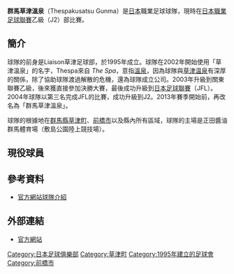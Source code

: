 {{noteTA|G1=足球|G2=JLeague}}
{{otheruses|other=日本群馬縣的溫泉|草津温泉}}
{{Football club infobox
| clubname   = 群馬草津溫泉<br />{{lang|ja|ザスパクサツ群馬}}
| image      = [[File:ThespaKusatsu.png|180px]]
| fullname   = Thespakusatsu Gunma
| nickname   =
| founded    = 1995年
| ground     = [[正田醬油群馬體育場|正田醬油群馬體育場]]
| capacity   = 15,190
| chairman   = [[奈良知彥|奈良知彥]]
| manager    = [[奧野僚右|奧野僚右]]
| league     = [[日本職業足球乙級聯賽|日本職業足球乙級聯賽]]
| season     = 2021
| position   = 日乙，第 18 位
| website    = http://www.thespa.co.jp/
| shirtsupplier = [[卡爾美|卡爾美]]
| pattern_la1= _thespakusatsu GUNMA 2019 HOME
|pattern_b1= _thespakusatsu GUNMA 2019 HOME
|pattern_ra1= _thespakusatsu GUNMA 2019 HOME
|pattern_sh1= _thespakusatsu GUNMA 2019 HOME
|pattern_so1= _long_thespakusatsu GUNMA 2019 HOME
| leftarm1=FFFF11
|body1=002354
|rightarm1=FFFF11
|shorts1=002354
|socks1=FFFF11
| pattern_la2= _thespakusatsu GUNMA 2019 AWAY
|pattern_b2=  _thespakusatsu GUNMA 2019 AWAY
|pattern_ra2= _thespakusatsu GUNMA 2019 AWAY
|pattern_sh2=  _thespakusatsu GUNMA 2019 AWAY
|pattern_so2=  _long_thespakusatsu GUNMA 2019 AWAY
| leftarm2=FFFFFF
|body2=FFFFFF
|rightarm2=FFFFFF
|shorts2=FFFFFF
|socks2=FFFFFF
}}
{{japanese|japanese=ザスパクサツ群馬|kana=ザスパクサツぐんま|romaji=Zasupa Kusatsu Gunma}}

'''群馬草津溫泉'''（Thespakusatsu Gunma）是[[日本|日本]]職業足球球隊，現時在[[日本職業足球聯賽|日本職業足球聯賽]]乙級（J2）部比賽。

== 簡介 ==
球隊的前身是Liaison草津足球部，於1995年成立。球隊在2002年開始使用「草津溫泉」的名字，Thespa來自 ''The Spa''，意指[[溫泉|溫泉]]，因為球隊與[[草津温泉|草津温泉]]有深厚的關係，除了協助球隊渡過解散的危機，還為球隊成立公司。2003年升級到關東聯賽乙級，後來獲直接參加決勝大賽，最後成功升級到[[日本足球聯賽_(1999年以後)|日本足球聯賽]]（JFL）。2004年球隊以第三名完成JFL的比賽，成功升級到J2。2013年賽季開始前，再改名為「群馬草津溫泉」。

球隊的根據地在[[群馬縣|群馬縣]][[草津町|草津町]]、[[前橋市|前橋市]]以及縣內所有區域，球隊的主場是正田醬油群馬體育場（敷島公園陸上競技場）。

== 現役球員 ==
{{Fs start}}
{{Fs player|no=1|nat=Japan|name=[[伊藤拓真|伊藤拓真]]|pos=GK}}
{{Fs player|no=2|nat=Japan|name=[[戶田和幸|戶田和幸]]|pos=MF}}
{{Fs player|no=3|nat=Japan|name=[[御廚貴文|御廚貴文]]|pos=DF}}
{{Fs player|no=4|nat=Japan|name=[[田中淳|田中淳]]|pos=DF}}
{{Fs player|no=5|nat=Japan|name=[[中村英之|中村英之]]|pos=DF}}
{{Fs player|no=6|nat=Japan|name=[[櫻田和樹|櫻田和樹]]|pos=MF}}
{{Fs player|no=7|nat=Japan|name=[[佐田聰太郎|佐田聰太郎]]|pos=DF}}
{{Fs player|no=8|nat=Brazil|name=[[Alex_Henrique_Jose|阿歷士]]|pos=MF}}
{{Fs player|no=9|nat=Brazil|name=[[阿巴奧·連干·馬田斯|連干·馬田斯]]|pos=FW}}
{{Fs player|no=10|nat=Brazil|name=[[Rafael_dos_Santos_de_Oliveira|拉斐爾]]|pos=FW}}
{{Fs player|no=11|nat=Japan|name=[[前田雅文|前田雅文]]|pos=MF}}
{{Fs player|no=13|nat=Japan|name=[[有薗真吾|有薗真吾]]|pos=DF}}
{{Fs player|no=14|nat=Japan|name=[[熊林親吾|熊林親吾]]|pos=MF}}
{{Fs mid}}
{{Fs player|no=15|nat=Japan|name=[[山田晃平|山田晃平]]|pos=MF}}
{{Fs player|no=16|nat=Japan|name=[[林勇介|林勇介]]|pos=MF}}
{{Fs player|no=17|nat=Japan|name=[[星野悟|星野悟]]|pos=DF}}
{{Fs player|no=18|nat=Japan|name=[[萬代宏樹|萬代宏樹]]|pos=FW}}
{{Fs player|no=19|nat=Japan|name=[[後藤涼|後藤涼]]|pos=FW}}
{{Fs player|no=20|nat=Japan|name=[[山本啟人|山本啟人]]|pos=MF}}
{{Fs player|no=21|nat=Japan|name=[[橋田聰司|橋田聰司]]|pos=GK}}
{{Fs player|no=22|nat=Japan|name=[[北一真|北一真]]|pos=GK}}
{{Fs player|no=23|nat=Japan|name=[[永田拓也|永田拓也]]|pos=DF}}
{{Fs player|no=24|nat=Japan|name=[[古林將太|古林將太]]|pos=DF}}
{{Fs player|no=25|nat=Japan|name=[[杉本裕之|杉本裕之]]|pos=FW}}
{{Fs player|no=30|nat=Japan|name=[[松下裕樹|松下裕樹]]|pos=MF}}
{{Fs end}}

== 參考資料 ==
* [https://web.archive.org/web/20070715223526/http://www.thespa.co.jp/player2007/top.html 官方網站球隊介紹]

== 外部連結 ==
* [http://www.thespa.co.jp/ 官方網站] {{Wayback|url=http://www.thespa.co.jp/ |date=20070707192455 }}

{{fb start}}
{{日本職業足球聯賽}}
{{fb end}}

{{DEFAULTSORT:Thespakusatsu Gunma}}

[[Category:日本足球俱樂部|Category:日本足球俱樂部]]
[[Category:草津町|Category:草津町]]
[[Category:1995年建立的足球會|Category:1995年建立的足球會]]
[[Category:前橋市|Category:前橋市]]